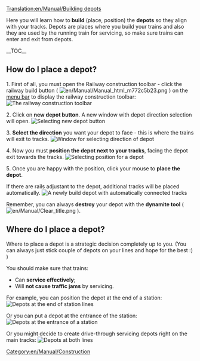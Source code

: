 [[Translation:en/Manual/Building depots]]
{{en/Manual/Tutorial/Navigation}}

Here you will learn how to '''build''' (place, position) the '''depots''' so they align with your tracks.
Depots are places where you build your trains and also they are used by the running train for servicing, so make sure trains can enter and exit from depots.

__TOC__

== How do I place a depot? ==

1. First of all, you must open the Railway construction toolbar - click the railway build button ( [[File:en/Manual/Manual html m772c5b23.png]] ) on the [[en/Manual/Game interface#the-menu-bar|menu bar]] to display the railway construction toolbar:
[[File:en/Manual/Railroad Construction.png|none|frame|The railway construction toolbar]]

2. Click on '''new depot button'''. A new window with depot direction selection will open.
[[File:en/Manual/New depot.png|none|frame|Selecting new depot button]]

3. '''Select the direction''' you want your depot to face - this is where the trains will exit to tracks.
[[File:en/Manual/Depot direction.png|none|frame|Window for selecting direction of depot]]

4. Now you must '''position the depot next to your tracks''', facing the depot exit towards the tracks.
[[File:en/Manual/Depot position.png|none|frame|Selecting position for a depot]]

5. Once you are happy with the position, click your mouse to '''place the depot'''.

If there are rails adjustant to the depot, additional tracks will be placed automatically.
[[File:en/Manual/New depot placed.png|none|frame|A newly build depot with automatically connected tracks]]



Remember, you can always '''destroy''' your depot with the '''dynamite tool''' ( [[File:en/Manual/Clear title.png]] ).

== Where do I place a depot? ==

Where to place a depot is a strategic decision completely up to you. (You can always just stick couple of depots on your lines and hope for the best :) )

You should make sure that trains:
* Can '''service effectively''';
* Will '''not cause traffic jams''' by servicing.


For example, you can position the depot at the end of a station:
[[File:en/Manual/Depot end of station.png|none|frame|Depots at the end of station lines]]

Or you can put a depot at the entrance of the station:
[[File:en/Manual/Depot at station entrance.png|none|frame|Depots at the entrance of a station]]

Or you might decide to create drive-through servicing depots right on the main tracks:
[[File:en/Depot on tracks.png|none|frame|Depots at both lines]]

[[Category:en/Manual/Construction]]